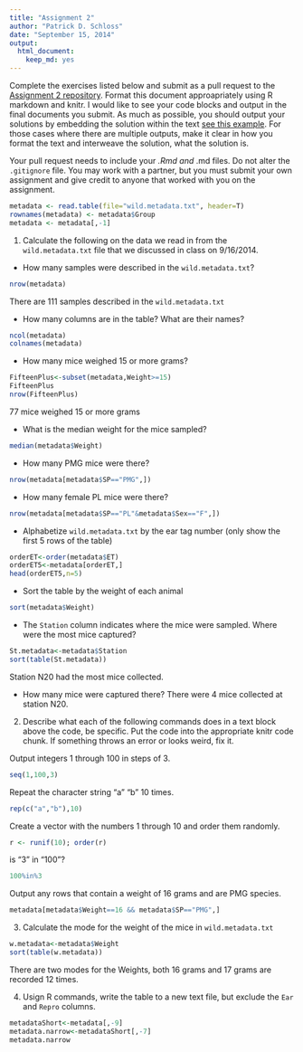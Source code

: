 ```yaml
---
title: "Assignment 2"
author: "Patrick D. Schloss"
date: "September 15, 2014"
output:
  html_document:
    keep_md: yes
---
```


Complete the exercises listed below and submit as a pull request to the [Assignment 2 repository](http://www.github.com/microbialinformatics/assignment02).  Format this document approapriately using R markdown and knitr. I would like to see your code blocks and output in the final documents you submit. As much as possible, you should output your solutions by embedding the solution within the text [see this example](https://github.com/microbialinformatics/assignment02/blob/master/example.Rmd). For those cases where there are multiple outputs, make it clear in how you format the text and interweave the solution, what the solution is.

Your pull request needs to include your *.Rmd and *.md files. Do not alter the `.gitignore` file. You may work with a partner, but you must submit your own assignment and give credit to anyone that worked with you on the assignment.

```r
metadata <- read.table(file="wild.metadata.txt", header=T)
rownames(metadata) <- metadata$Group
metadata <- metadata[,-1]
```

1.  Calculate the following on the data we read in from the `wild.metadata.txt` file that we discussed in class on 9/16/2014.

  * How many samples were described in the `wild.metadata.txt`?
  ```r
  nrow(metadata)
  ```
  There are 111 samples described in the `wild.metadata.txt`
  
  * How many columns are in the table? What are their names?
  ```r
  ncol(metadata)
  colnames(metadata)
  ```
  
  * How many mice weighed 15 or more grams?
  ```r
  FifteenPlus<-subset(metadata,Weight>=15)
  FifteenPlus
  nrow(FifteenPlus)

  ```
  77 mice weighed 15 or more grams
  
  * What is the median weight for the mice sampled?
  ```r
  median(metadata$Weight)
  ```
  
  * How many PMG mice were there?
  ```r
  nrow(metadata[metadata$SP=="PMG",])
  ```
  
  * How many female PL mice were there? 
  ```r
  nrow(metadata[metadata$SP=="PL"&metadata$Sex=="F",])
  ```
  
  * Alphabetize `wild.metadata.txt` by the ear tag number (only show the first 5 rows of the table)
  ```r
 orderET<-order(metadata$ET)
 orderET5<-metadata[orderET,]
 head(orderET5,n=5)
  ```
  
  * Sort the table by the weight of each animal
  
  ```r
  sort(metadata$Weight)
  ```
  
  * The `Station` column indicates where the mice were sampled. Where were the most mice captured?
  
  ```r
  St.metadata<-metadata$Station
  sort(table(St.metadata))
  ```
  Station N20 had the most mice collected.
  
  
  * How many mice were captured there?
  There were 4 mice collected at station N20.


2.	Describe what each of the following commands does in a text block above the code, be specific. Put the code into the appropriate knitr code chunk. If something throws an error or looks weird, fix it.

Output integers 1 through 100 in steps of 3.
```r
seq(1,100,3)
```

Repeat the character string "a" "b" 10 times.
```r
rep(c("a","b"),10)
```

Create a vector with the numbers 1 through 10 and order them randomly.
```r
r <- runif(10); order(r)
```

is "3" in "100"?
```r
100%in%3
```

Output any rows that contain a weight of 16 grams and are PMG species.
```r
metadata[metadata$Weight==16 && metadata$SP=="PMG",]
```


3.	Calculate the mode for the weight of the mice in `wild.metadata.txt`

```r
w.metadata<-metadata$Weight
sort(table(w.metadata))
```
There are two modes for the Weights, both 16 grams and 17 grams are recorded 12 times. 

4.	Usign R commands, write the table to a new text file, but exclude the `Ear` and `Repro` columns.

```r
metadataShort<-metadata[,-9]
metadata.narrow<-metadataShort[,-7]
metadata.narrow
```
